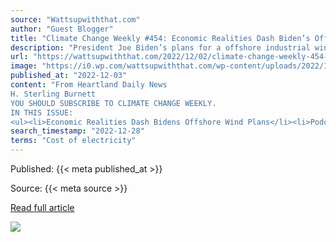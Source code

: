 ```yaml
---
source: "Wattsupwiththat.com"
author: "Guest Blogger"
title: "Climate Change Weekly #454: Economic Realities Dash Biden’s Offshore Wind Plans"
description: "President Joe Biden’s plans for a offshore industrial wind facilities lining the nation’s coasts have more than a few hurdles to clear before they can become reality."
url: "https://wattsupwiththat.com/2022/12/02/climate-change-weekly-454-economic-realities-dash-bidens-offshore-wind-plans/"
image: "https://i0.wp.com/wattsupwiththat.com/wp-content/uploads/2022/12/image-5.webp?fit=600%2C300&ssl=1"
published_at: "2022-12-03"
content: "From Heartland Daily News
H. Sterling Burnett
YOU SHOULD SUBSCRIBE TO CLIMATE CHANGE WEEKLY.
IN THIS ISSUE:
<ul><li>Economic Realities Dash Bidens Offshore Wind Plans</li><li>Podcast of the Week:… [+15688 chars]"
search_timestamp: "2022-12-28"
terms: "Cost of electricity"
---
```



Published: {{< meta published_at >}}


Source: {{< meta source >}}


[Read full article]({{< meta url >}})



![](`r rmarkdown::metadata$image[1]`)
